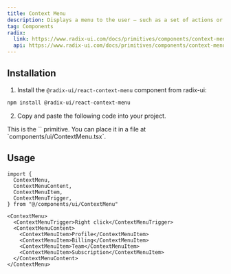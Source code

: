 ```yaml
---
title: Context Menu
description: Displays a menu to the user — such as a set of actions or functions — triggered by a button.
tag: Components
radix:
  link: https://www.radix-ui.com/docs/primitives/components/context-menu
  api: https://www.radix-ui.com/docs/primitives/components/context-menu#api-reference
---
```


<ComponentExample src="src/components/examples/ContextMenuDemo.tsx">
  <ContextMenuDemo />
</ComponentExample>

## Installation

1. Install the `@radix-ui/react-context-menu` component from radix-ui:

```bash
npm install @radix-ui/react-context-menu
```

2. Copy and paste the following code into your project.

<ComponentSource src="src/components/ui/ContextMenu.tsx" />

<Alert variant="outline">
  This is the `<ContextMenu />` primitive. You can place it in a file at
  `components/ui/ContextMenu.tsx`.
</Alert>

## Usage

```tsx
import {
  ContextMenu,
  ContextMenuContent,
  ContextMenuItem,
  ContextMenuTrigger,
} from "@/components/ui/ContextMenu"
```

```tsx
<ContextMenu>
  <ContextMenuTrigger>Right click</ContextMenuTrigger>
  <ContextMenuContent>
    <ContextMenuItem>Profile</ContextMenuItem>
    <ContextMenuItem>Billing</ContextMenuItem>
    <ContextMenuItem>Team</ContextMenuItem>
    <ContextMenuItem>Subscription</ContextMenuItem>
  </ContextMenuContent>
</ContextMenu>
```
